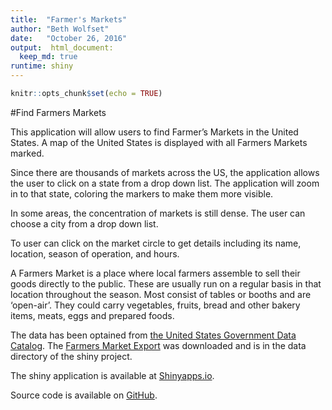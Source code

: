 ---
title:  "Farmer's Markets"
author: "Beth Wolfset"
date:   "October 26, 2016"
output:  html_document:
  keep_md: true
runtime: shiny
---

```{r setup, include=FALSE}
knitr::opts_chunk$set(echo = TRUE)
```

#Find Farmers Markets

This application will allow users to find Farmer's Markets in the United States.  A map of the United States is displayed with all Farmers Markets marked.

Since there are thousands of markets across the US, the application allows the user to click on a state from a drop down list.  The application will zoom in to that state, coloring the markers to make them more visible.

In some areas, the concentration of markets is still dense.  The user can choose a city from a drop down list.

To user can click on the market circle to get details including its name, location, season of operation, and hours.

A Farmers Market is a place where local farmers assemble to sell their goods directly to the public.  These are usually run on a regular basis in that location throughout the season. Most consist of tables or booths and are 'open-air'. They could carry vegetables, fruits, bread and other bakery items, meats, eggs and prepared foods. 

The data has been optained from [the United States Government Data  Catalog](https://catalog.data.gov/dataset/farmers-markets-geographic-data).
The [Farmers Market Export](https://apps.ams.usda.gov/FarmersMarketsExport/ExcelExport.aspx) was downloaded and is in the data directory of the shiny project.

The shiny application is available at [Shinyapps.io](https://bswolfset.shinyapps.io/Market/).

Source code is available on [GitHub](https://github.com/BSWolfset/Market/tree/gh-pages).



